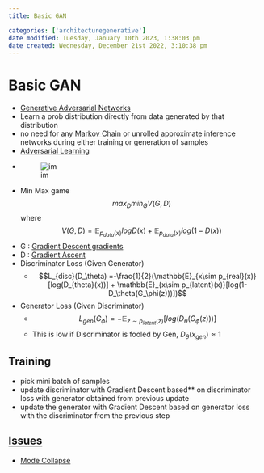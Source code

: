 ```yaml
---
title: Basic GAN

categories: ['architecturegenerative']
date modified: Tuesday, January 10th 2023, 1:38:03 pm
date created: Wednesday, December 21st 2022, 3:10:38 pm
---
```


# Basic GAN

- [Generative Adversarial Networks](https://arxiv.org/abs/1406.2661)
- Learn a prob distribution directly from data generated by that distribution
- no need for any [Markov Chain](Markov%20Chain.qmd) or unrolled approximate inference networks during either training or generation of samples
- [Adversarial Learning](Adversarial%20Learning.qmd)
- ![im](images/Pasted%20image%2020220310210209.png)
- Min Max game $$max_D min_G V(G,D)$$ where $$V(G,D) = \mathbb{E}_{p_{data}(x)}logD(x) + \mathbb{E}_{p_{data}(x)}log(1-D(x))$$
- G : [Gradient Descent gradients](Gradient%20Descent%20gradients.qmd)
- D : [Gradient Ascent](Gradient%20Ascent.qmd)
- Discriminator Loss (Given Generator)
	- $$L_{disc}(D_\theta) =-\frac{1}{2}(\mathbb{E}_{x\sim p_{real}(x)}[log(D_{theta}(x))] + \mathbb{E}_{x\sim p_{latent}(x)}[log(1- D_\theta(G_\phi(z)))])$$
- Generator Loss (Given Discriminator)
	- $$L_{gen}(G_{\phi})= - \mathbb{E}_{z\sim p_{latent}(z)}[log(D_\theta(G_\phi(z)))]$$
	- This is low if Discriminator is fooled by Gen, $D_{\theta}(x_{gen}) \approx 1$

## Training
- pick mini batch of samples 
- update discriminator with Gradient Descent based** on discriminator loss with generator obtained from previous update
- update the generator with Gradient Descent based on generator loss with the discriminator from the previous step

## [Issues](Issues.qmd)
- [Mode Collapse](Mode%20Collapse.qmd)



